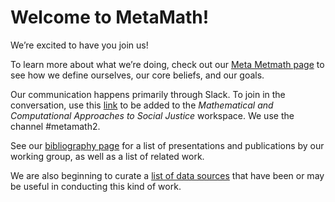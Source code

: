 # Welcome to MetaMath! 


We're excited to have you join us!\

To learn more about what we're doing, check out our [Meta Metmath page](meta-metamath.qmd) to see how we define ourselves, our core beliefs, and our goals.

Our communication happens primarily through Slack. To join in the conversation, use this [link](http://mcasj.slack.com) to be added to the *Mathematical and Computational Approaches to Social Justice* workspace. We use the channel #metamath2.

See our [bibliography page](bibliography.qmd) for a list of presentations and publications by our working group, as well as a list of related work.

We are also beginning to curate a [list of data sources](data-sources.qmd) that have been or may be useful in conducting this kind of work.